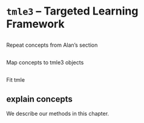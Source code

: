 # `tmle3` -- Targeted Learning Framework

## 

Repeat concepts from Alan's section

## 

Map concepts to tmle3 objects

## 

Fit tmle

## explain concepts

We describe our methods in this chapter.
